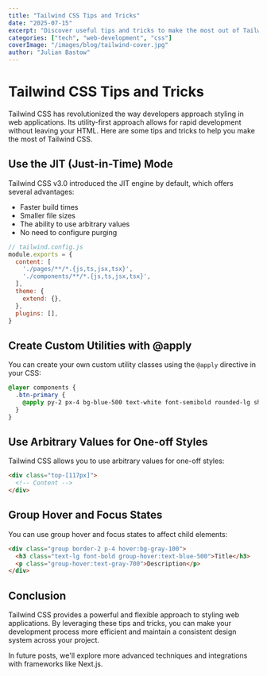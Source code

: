 ```yaml
---
title: "Tailwind CSS Tips and Tricks"
date: "2025-07-15"
excerpt: "Discover useful tips and tricks to make the most out of Tailwind CSS in your web projects."
categories: ["tech", "web-development", "css"]
coverImage: "/images/blog/tailwind-cover.jpg"
author: "Julian Bastow"
---
```


# Tailwind CSS Tips and Tricks

Tailwind CSS has revolutionized the way developers approach styling in web applications. Its utility-first approach allows for rapid development without leaving your HTML. Here are some tips and tricks to help you make the most of Tailwind CSS.

## Use the JIT (Just-in-Time) Mode

Tailwind CSS v3.0 introduced the JIT engine by default, which offers several advantages:

- Faster build times
- Smaller file sizes
- The ability to use arbitrary values
- No need to configure purging

```jsx
// tailwind.config.js
module.exports = {
  content: [
    './pages/**/*.{js,ts,jsx,tsx}',
    './components/**/*.{js,ts,jsx,tsx}',
  ],
  theme: {
    extend: {},
  },
  plugins: [],
}
```

## Create Custom Utilities with @apply

You can create your own custom utility classes using the `@apply` directive in your CSS:

```css
@layer components {
  .btn-primary {
    @apply py-2 px-4 bg-blue-500 text-white font-semibold rounded-lg shadow-md hover:bg-blue-700 focus:outline-none focus:ring-2 focus:ring-blue-400 focus:ring-opacity-75;
  }
}
```

## Use Arbitrary Values for One-off Styles

Tailwind CSS allows you to use arbitrary values for one-off styles:

```html
<div class="top-[117px]">
  <!-- Content -->
</div>
```

## Group Hover and Focus States

You can use group hover and focus states to affect child elements:

```html
<div class="group border-2 p-4 hover:bg-gray-100">
  <h3 class="text-lg font-bold group-hover:text-blue-500">Title</h3>
  <p class="group-hover:text-gray-700">Description</p>
</div>
```

## Conclusion

Tailwind CSS provides a powerful and flexible approach to styling web applications. By leveraging these tips and tricks, you can make your development process more efficient and maintain a consistent design system across your project.

In future posts, we'll explore more advanced techniques and integrations with frameworks like Next.js.